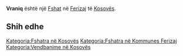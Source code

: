 {{Fshat në Kosovës
 | Emri                = Vraniq
| sqi_D_name = Vraniq
| sqi_D_FULL_NAME_RO = Vraniq
| sqi_D_FULL_NAME_ND_RO = Vraniq
| sqi_D_SORT_NAME_RG = VRANIQ
| sqi_D_FULL_NAME_RG = Vraniq
| sqi_D_FULL_NAME_ND_RG = Vraniq
| sqi_V_name = Vraniç
| sqi_V_FULL_NAME_RO = Vraniç Uraniq
| sqi_V_FULL_NAME_ND_RO = Vranic Uraniq
| sqi_V_SORT_NAME_RG = VRANIC URANIQ
| sqi_V_FULL_NAME_RG = Vraniç Uraniq
| sqi_V_FULL_NAME_ND_RG = Vranic Uraniq
| srp_N_name = Vranić
| srp_N_FULL_NAME_RO = Vranić
| srp_N_FULL_NAME_ND_RO = Vranic
| srp_N_SORT_NAME_RG = VRANIC
| srp_N_FULL_NAME_RG = Vranić
| srp_N_FULL_NAME_ND_RG = Vranic
| srp_NS_name = Вранић
| srp_NS_FULL_NAME_RO = Вранић
| srp_NS_FULL_NAME_ND_RO = Вранић
| srp_NS_SORT_NAME_RG = ВРАНИЋ
| srp_NS_FULL_NAME_RG = Вранић
| srp_NS_FULL_NAME_ND_RG = Вранић
| srp_V_name = Vraniće
| srp_V_FULL_NAME_RO = Vraniće Vranići
| srp_V_FULL_NAME_ND_RO = Vranice Vranici
| srp_V_SORT_NAME_RG = VRANICE VRANICI
| srp_V_FULL_NAME_RG = Vraniće Vranići
| srp_V_FULL_NAME_ND_RG = Vranice Vranici

 | Emri (Rasa dhanore) = 
 | Figura              = 
 | Shteti              = Kosovo
 | Komuna              = Ferizaj
 | Kodi postar         = 
 | Sipërfaqja          = 

 | Popullsia           = 

 | Regj. i popullsisë  = 
 | Dend. e popullsisë  = 
 | Faqja zyrtare       = 
 <!--- Koordinatat ----> 
 | Gjerësia            = 42.325556
 | Gjatësia            = 20.919167
 | Lartësia            = 
}}
'''Vraniq''' është një [[Fshat]] në [[Ferizaj]] të [[Kosovës]].

<!-- == Gjeografia == -->
<!-- == Historia == -->
<!-- == Demografia == -->
== Shih edhe ==
{{Komuna Ferizaj}}
{{Kosovo-Administrata-Cung}}

[[Kategoria:Fshatra në Kosovës]]
[[Kategoria:Fshatra në Kommunes Ferizaj]]
[[Kategoria:Vendbanime në Kosovës]]
